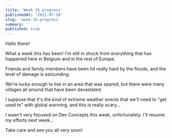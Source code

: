 ```yaml
---
title: 'Week 35 progress'
publishedAt: '2021-07-18'
slug: 'week-35-progress'
summary: ''
published: true
---
```


Hello there!

What a week this has been! I'm still in shock from everything that has happened here in Belgium and in the rest of Europe.

Friends and family members have been hit really hard by the floods, and the level of damage is astounding.

We're lucky enough to live in an area that was spared, but there were many villages all around that have been devastated.

I suppose that it's the kind of extreme weather events that we'll need to "get used to" with global warming, and this is really scary...

I wasn't very focused on Dev Concepts this week, unfortunately. I'll resume my efforts next week...

Take care and see you all very soon!

<BlogPostSignature />
